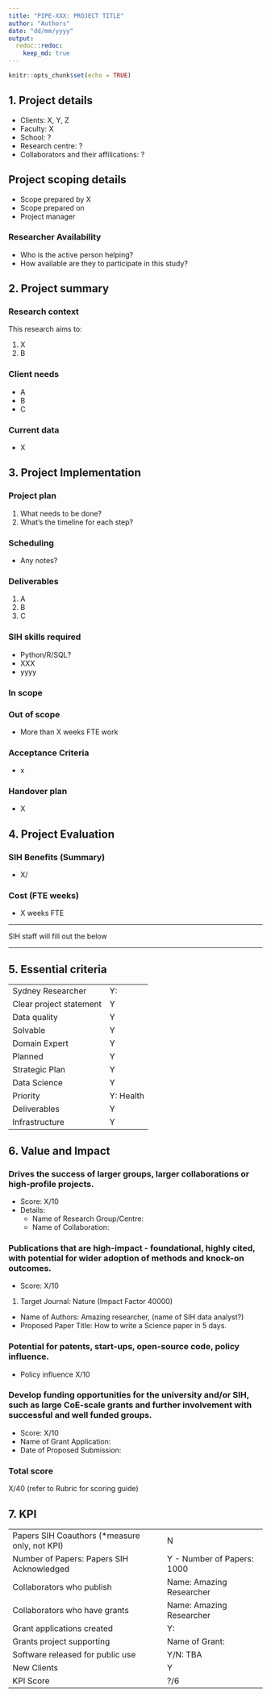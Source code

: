 ```yaml
---
title: "PIPE-XXX: PROJECT TITLE"
author: "Authors"
date: "dd/mm/yyyy"
output: 
  redoc::redoc:
    keep_md: true
---
```


```r
knitr::opts_chunk$set(echo = TRUE)
```

## 1. Project details

- Clients: X, Y, Z
- Faculty: X
- School: ?
- Research centre: ?
- Collaborators and their affilications: ?

## Project scoping details
- Scope prepared by X
- Scope prepared on
- Project manager 


### Researcher Availability

- Who is the active person helping?
- How available are they to participate in this study?


## 2. Project summary

### Research context

This research aims to:

1. X
2. B

### Client needs

- A
- B
- C

### Current data
- X



## 3. Project Implementation

### Project plan

1. What needs to be done?
2. What's the timeline for each step?


### Scheduling

- Any notes? 

### Deliverables

1. A
2. B
3. C

### SIH skills required

- Python/R/SQL?
- XXX
- yyyy

### In scope

### Out of scope
- More than X weeks FTE work


### Acceptance Criteria

- x

### Handover plan

- X

## 4. Project Evaluation

### SIH Benefits (Summary)

- X/

### Cost (FTE weeks)
- X weeks FTE

***

SIH staff will fill out the below

***

## 5. Essential criteria

 | |
|:------ | :------ |
Sydney Researcher | Y: 
Clear project statement | Y
Data quality | Y
Solvable | Y 
Domain Expert | Y
Planned | Y
Strategic Plan | Y
Data Science | Y
Priority | Y: Health
Deliverables | Y
Infrastructure | Y

## 6. Value and Impact

### Drives the success of larger groups, larger collaborations or high-profile projects.

- Score: X/10
- Details:
    - Name of Research Group/Centre: 
    - Name of Collaboration: 


### Publications that are high-impact - foundational, highly cited, with potential for wider adoption of methods and knock-on outcomes.

- Score: X/10
1. Target Journal: Nature (Impact Factor 40000)
- Name of Authors: Amazing researcher,  (name of SIH data analyst?)
- Proposed Paper Title: How to write a Science paper in 5 days.



### Potential for patents, start-ups, open-source code, policy influence.

- Policy influence X/10



### Develop funding opportunities for the university and/or SIH, such as large CoE-scale grants and further involvement with successful and well funded groups.

- Score: X/10
- Name of Grant Application: 
- Date of Proposed Submission: 

### Total score

X/40 (refer to Rubric for scoring guide)

## 7. KPI

 | |
|:------ | :------ |
Papers SIH Coauthors (*measure only, not KPI) | N
Number of Papers: Papers SIH Acknowledged | Y - Number of Papers: 1000
Collaborators who publish | Name: Amazing Researcher
Collaborators who have grants | Name: Amazing Researcher
Grant applications created | Y: 
Grants project supporting | Name of Grant:
Software released for public use | Y/N: TBA
New Clients | Y
KPI Score | ?/6

